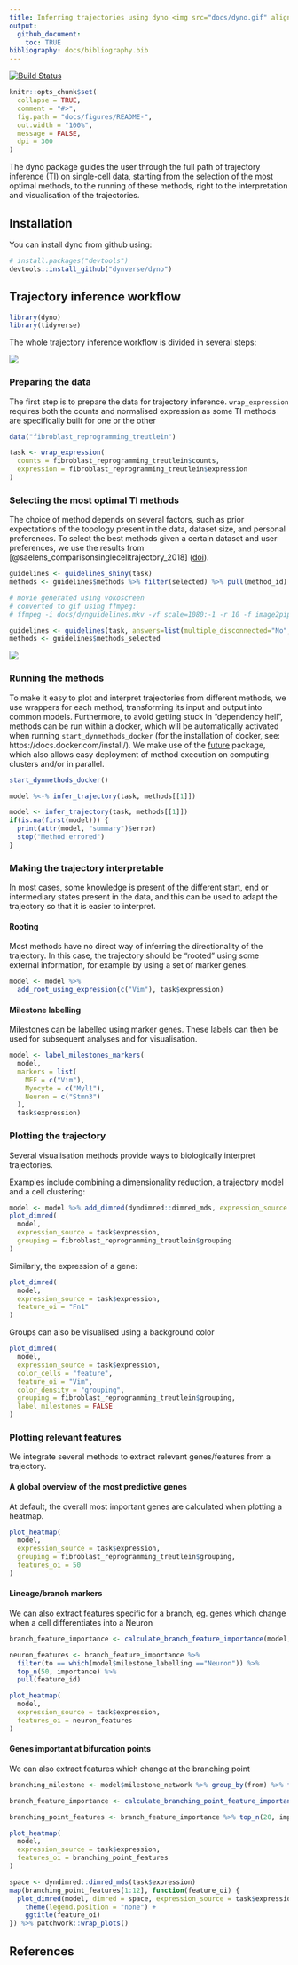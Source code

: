 ```yaml
---
title: Inferring trajectories using dyno <img src="docs/dyno.gif" align="right" />
output: 
  github_document:
    toc: TRUE
bibliography: docs/bibliography.bib
---
```


<!-- README.md is generated from README.Rmd. Please edit that file -->

[![Build Status](https://api.travis-ci.org/dynverse/dyno.svg)](https://travis-ci.org/dynverse/dyno)

```r
knitr::opts_chunk$set(
  collapse = TRUE,
  comment = "#>",
  fig.path = "docs/figures/README-",
  out.width = "100%",
  message = FALSE,
  dpi = 300
)
```

The dyno package guides the user through the full path of trajectory inference (TI) on single-cell data, starting from the selection of the most optimal methods, to the running of these methods, right to the interpretation and visualisation of the trajectories.

## Installation

You can install dyno from github using:

``` r
# install.packages("devtools")
devtools::install_github("dynverse/dyno")
```

## Trajectory inference workflow
```r
library(dyno)
library(tidyverse)
```

The whole trajectory inference workflow is divided in several steps:

![](docs/figures/toolkit.png)

### Preparing the data

The first step is to prepare the data for trajectory inference. `wrap_expression` requires both the counts and normalised expression as some TI methods are specifically built for one or the other

```r
data("fibroblast_reprogramming_treutlein")

task <- wrap_expression(
  counts = fibroblast_reprogramming_treutlein$counts,
  expression = fibroblast_reprogramming_treutlein$expression
)
```


### Selecting the most optimal TI methods

The choice of method depends on several factors, such as prior expectations of the topology present in the data, dataset size, and personal preferences. To select the best methods given a certain dataset and user preferences, we use the results from [@saelens_comparisonsinglecelltrajectory_2018] ([doi](https://doi.org/10.1101/276907)).

``` r
guidelines <- guidelines_shiny(task)
methods <- guidelines$methods %>% filter(selected) %>% pull(method_id) %>% first()
```

```r
# movie generated using vokoscreen
# converted to gif using ffmpeg:
# ffmpeg -i docs/dynguidelines.mkv -vf scale=1080:-1 -r 10 -f image2pipe -vcodec ppm - | convert -delay 10 -loop 0 -layers OptimizeFrame -fuzz 10% - docs/dynguidelines.gif

guidelines <- guidelines(task, answers=list(multiple_disconnected="No", expect_topology="Yes", expected_topology="bifurcation"))
methods <- guidelines$methods_selected
```

![](docs/dynguidelines.gif)

### Running the methods

To make it easy to plot and interpret trajectories from different methods, we use wrappers for each method, transforming its input and output into common models. Furthermore, to avoid getting stuck in "dependency hell", methods can be run within a docker, which will be automatically activated when running `start_dynmethods_docker` (for the installation of docker, see: https://docs.docker.com/install/). We make use of the [future](https://github.com/HenrikBengtsson/future) package, which also allows easy deployment of method execution on computing clusters and/or in parallel.

``` r
start_dynmethods_docker()

model %<-% infer_trajectory(task, methods[[1]])
```

```r
model <- infer_trajectory(task, methods[[1]])
if(is.na(first(model))) {
  print(attr(model, "summary")$error)
  stop("Method errored")
}
```


### Making the trajectory interpretable

In most cases, some knowledge is present of the different start, end or intermediary states present in the data, and this can be used to adapt the trajectory so that it is easier to interpret.

#### Rooting
Most methods have no direct way of inferring the directionality of the trajectory. In this case, the trajectory should be "rooted" using some external information, for example by using a set of marker genes.
```r
model <- model %>% 
  add_root_using_expression(c("Vim"), task$expression)
```

#### Milestone labelling

Milestones can be labelled using marker genes. These labels can then be used for subsequent analyses and for visualisation.

```r
model <- label_milestones_markers(
  model,
  markers = list(
    MEF = c("Vim"),
    Myocyte = c("Myl1"),
    Neuron = c("Stmn3")
  ),
  task$expression)
```

### Plotting the trajectory

Several visualisation methods provide ways to biologically interpret trajectories. 

Examples include combining a dimensionality reduction, a trajectory model and a cell clustering:
```r
model <- model %>% add_dimred(dyndimred::dimred_mds, expression_source = task$expression)
plot_dimred(
  model, 
  expression_source = task$expression, 
  grouping = fibroblast_reprogramming_treutlein$grouping
)
```

Similarly, the expression of a gene:
```r
plot_dimred(
  model, 
  expression_source = task$expression,
  feature_oi = "Fn1"
)
```

Groups can also be visualised using a background color
```r
plot_dimred(
  model, 
  expression_source = task$expression, 
  color_cells = "feature",
  feature_oi = "Vim",
  color_density = "grouping",
  grouping = fibroblast_reprogramming_treutlein$grouping,
  label_milestones = FALSE
)
```



### Plotting relevant features

We integrate several methods to extract relevant genes/features from a trajectory.

#### A global overview of the most predictive genes

At default, the overall most important genes are calculated when plotting a heatmap.

```r
plot_heatmap(
  model,
  expression_source = task$expression,
  grouping = fibroblast_reprogramming_treutlein$grouping,
  features_oi = 50
)
```

#### Lineage/branch markers

We can also extract features specific for a branch, eg. genes which change when a cell differentiates into a Neuron

```r
branch_feature_importance <- calculate_branch_feature_importance(model, expression_source=task$expression)

neuron_features <- branch_feature_importance %>% 
  filter(to == which(model$milestone_labelling =="Neuron")) %>% 
  top_n(50, importance) %>% 
  pull(feature_id)
```

```r
plot_heatmap(
  model, 
  expression_source = task$expression, 
  features_oi = neuron_features
)
```


#### Genes important at bifurcation points

We can also extract features which change at the branching point

```r
branching_milestone <- model$milestone_network %>% group_by(from) %>% filter(n() > 1) %>% pull(from) %>% first()

branch_feature_importance <- calculate_branching_point_feature_importance(model, expression_source=task$expression, milestones_oi = branching_milestone)

branching_point_features <- branch_feature_importance %>% top_n(20, importance) %>% pull(feature_id)

plot_heatmap(
  model,
  expression_source = task$expression,
  features_oi = branching_point_features
)
```

```r
space <- dyndimred::dimred_mds(task$expression)
map(branching_point_features[1:12], function(feature_oi) {
  plot_dimred(model, dimred = space, expression_source = task$expression, feature_oi = feature_oi, label_milestones = FALSE) +
    theme(legend.position = "none") +
    ggtitle(feature_oi)
}) %>% patchwork::wrap_plots()
```

## References
